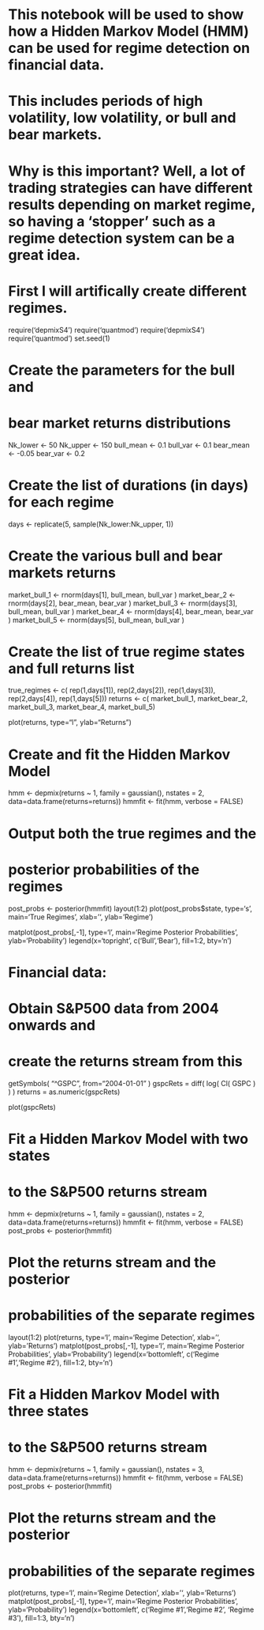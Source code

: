 # This notebook will be used to show how a Hidden Markov Model (HMM) can be used for regime detection on financial data.
# This includes periods of high volatility, low volatility, or bull and bear markets.
# Why is this important? Well, a lot of trading strategies can have different results depending on market regime, so having a 'stopper' such as a regime detection system can be a great idea.

# First I will artifically create different regimes.

require('depmixS4')
require('quantmod')
require('depmixS4')
require('quantmod')
set.seed(1)

# Create the parameters for the bull and
# bear market returns distributions
Nk_lower <- 50
Nk_upper <- 150
bull_mean <- 0.1
bull_var <- 0.1
bear_mean <- -0.05
bear_var <- 0.2

# Create the list of durations (in days) for each regime
days <- replicate(5, sample(Nk_lower:Nk_upper, 1))

# Create the various bull and bear markets returns
market_bull_1 <- rnorm(days[1], bull_mean, bull_var )
market_bear_2 <- rnorm(days[2], bear_mean, bear_var )
market_bull_3 <- rnorm(days[3], bull_mean, bull_var )
market_bear_4 <- rnorm(days[4], bear_mean, bear_var )
market_bull_5 <- rnorm(days[5], bull_mean, bull_var )

# Create the list of true regime states and full returns list
true_regimes <- c( rep(1,days[1]), rep(2,days[2]), rep(1,days[3]),
  rep(2,days[4]), rep(1,days[5]))
returns <- c( market_bull_1, market_bear_2, market_bull_3,
  market_bear_4, market_bull_5)

plot(returns, type="l", ylab="Returns")

# Create and fit the Hidden Markov Model
hmm <- depmix(returns ~ 1, family = gaussian(), nstates = 2,
  data=data.frame(returns=returns))
hmmfit <- fit(hmm, verbose = FALSE)

# Output both the true regimes and the
# posterior probabilities of the regimes
post_probs <- posterior(hmmfit)
layout(1:2)
plot(post_probs$state, type='s', main='True Regimes',
  xlab='', ylab='Regime')

matplot(post_probs[,-1], type='l',
  main='Regime Posterior Probabilities',
  ylab='Probability')
legend(x='topright', c('Bull','Bear'), fill=1:2, bty='n')

# Financial data:
# Obtain S&P500 data from 2004 onwards and
# create the returns stream from this
getSymbols( "^GSPC", from="2004-01-01" )
gspcRets = diff( log( Cl( GSPC ) ) )
returns = as.numeric(gspcRets)

plot(gspcRets)

# Fit a Hidden Markov Model with two states
# to the S&P500 returns stream
hmm <- depmix(returns ~ 1, family = gaussian(), nstates = 2,
  data=data.frame(returns=returns))
hmmfit <- fit(hmm, verbose = FALSE)
post_probs <- posterior(hmmfit)

# Plot the returns stream and the posterior
# probabilities of the separate regimes
layout(1:2)
plot(returns, type='l', main='Regime Detection', xlab='', ylab='Returns')
matplot(post_probs[,-1], type='l',
  main='Regime Posterior Probabilities',
  ylab='Probability')
legend(x='bottomleft', c('Regime #1','Regime #2'), fill=1:2, bty='n')

# Fit a Hidden Markov Model with three states
# to the S&P500 returns stream
hmm <- depmix(returns ~ 1, family = gaussian(), nstates = 3,
  data=data.frame(returns=returns))
hmmfit <- fit(hmm, verbose = FALSE)
post_probs <- posterior(hmmfit)

# Plot the returns stream and the posterior
# probabilities of the separate regimes
plot(returns, type='l', main='Regime Detection',
  xlab='', ylab='Returns')
matplot(post_probs[,-1], type='l',
  main='Regime Posterior Probabilities',
  ylab='Probability')
legend(x='bottomleft', c('Regime #1','Regime #2', 'Regime #3'),
  fill=1:3, bty='n')


